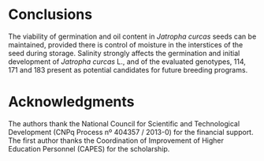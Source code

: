 # Conclusions

The viability of germination and oil content in *Jatropha curcas* seeds can be maintained, provided there is control of moisture in the interstices of the seed during storage. Salinity strongly affects the germination and initial development of *Jatropha curcas* L., and of the evaluated genotypes, 114, 171 and 183 present as potential candidates for future breeding programs.

# Acknowledgments

The authors thank the National Council for Scientific and Technological Development (CNPq Process nº 404357 / 2013-0) for the financial support. The first author thanks the Coordination of Improvement of Higher Education Personnel (CAPES) for the scholarship.

